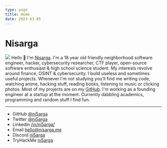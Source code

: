 ```yaml
---
type: page
title: Home
date: 2023-03-05
---
```


# Nisarga
![](/images/aesthetic-discord.gif)
Hello 👋 I'm [Nisarga](https://github.com/ni5arga). I'm a 18 year old friendly neighborhood software engineer, hacker, cybersecurity researcher, CTF player, open-source software enthusiast & high school science student. My interests revolve around finance, OSINT & cybersecurity. I build useless and sometimes useful projects. Whenever I'm not studying you'll find me writing code, watching anime, hacking stuff, reading books, listening to music or clicking photos. Most of my projects are on my [GitHub](https://github.com/ni5arga). I'm working as a founding engineer at a startup at the moment. Currently dabbling academics, programming and random stuff I find fun.


---

- GitHub [@ni5arga](https://github.com/ni5arga)
- Twitter [@ni5arga](https://twitter.com/ni5arga)
- Linkedin [/in/ni5arga/](https://www.linkedin.com/in/ni5arga/)
- Email [hello@nisarga.me](mailto:hello@nisarga.me)
- Discord [ni5arga](https://discord.com/users/746040983992533072)
- TryHackMe [ni5arga](https://tryhackme.com/p/ni5arga)
